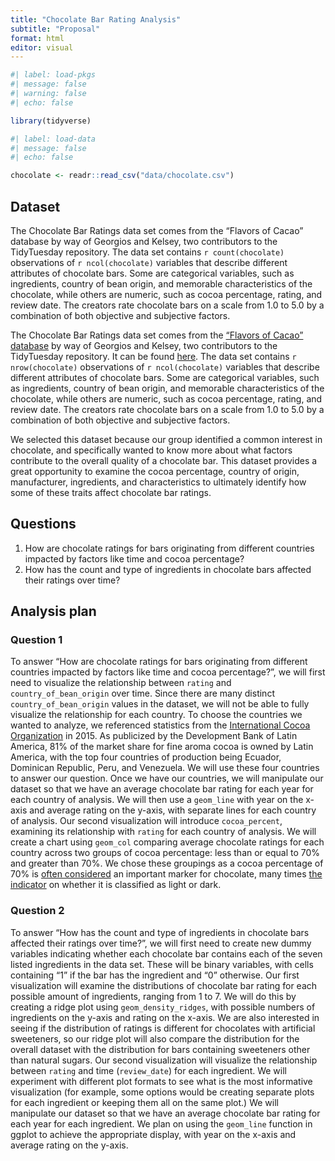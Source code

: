 ```yaml
---
title: "Chocolate Bar Rating Analysis"
subtitle: "Proposal"
format: html
editor: visual
---
```


```r
#| label: load-pkgs
#| message: false
#| warning: false
#| echo: false

library(tidyverse)
```

```r
#| label: load-data
#| message: false
#| echo: false

chocolate <- readr::read_csv("data/chocolate.csv")
```

## Dataset

The Chocolate Bar Ratings data set comes from the "Flavors of Cacao" database by way of Georgios and Kelsey, two contributors to the TidyTuesday repository. The data set contains `r count(chocolate)` observations of `r ncol(chocolate)` variables that describe different attributes of chocolate bars. Some are categorical variables, such as ingredients, country of bean origin, and memorable characteristics of the chocolate, while others are numeric, such as cocoa percentage, rating, and review date. The creators rate chocolate bars on a scale from 1.0 to 5.0 by a combination of both objective and subjective factors.

The Chocolate Bar Ratings data set comes from the ["Flavors of Cacao" database](http://flavorsofcacao.com/chocolate_database.html) by way of Georgios and Kelsey, two contributors to the TidyTuesday repository. It can be found [here](https://github.com/rfordatascience/tidytuesday/tree/master/data/2022/2022-01-18). The data set contains `r nrow(chocolate)` observations of `r ncol(chocolate)` variables that describe different attributes of chocolate bars. Some are categorical variables, such as ingredients, country of bean origin, and memorable characteristics of the chocolate, while others are numeric, such as cocoa percentage, rating, and review date. The creators rate chocolate bars on a scale from 1.0 to 5.0 by a combination of both objective and subjective factors.

We selected this dataset because our group identified a common interest in chocolate, and specifically wanted to know more about what factors contribute to the overall quality of a chocolate bar. This dataset provides a great opportunity to examine the cocoa percentage, country of origin, manufacturer, ingredients, and characteristics to ultimately identify how some of these traits affect chocolate bar ratings.

## Questions

1.  How are chocolate ratings for bars originating from different countries impacted by factors like time and cocoa percentage?
2.  How has the count and type of ingredients in chocolate bars affected their  ratings over time?

## Analysis plan

### Question 1

To answer "How are chocolate ratings for bars originating from different countries impacted by factors like time and cocoa percentage?", we will first need to visualize the relationship between `rating` and `country_of_bean_origin` over time. Since there are many distinct `country_of_bean_origin` values in the dataset, we will not be able to fully visualize the relationship for each country. To choose the countries we wanted to analyze, we referenced statistics from the [International Cocoa Organization](https://scioteca.caf.com/bitstream/handle/123456789/892/3.%20Propuesta%20de%20valor%20ILAC-%20Ing.pdf?sequence=17&isAllowed=y) in 2015. As publicized by the Development Bank of Latin America, 81% of the market share for fine aroma cocoa is owned by Latin America, with the top four countries of production being Ecuador, Dominican Republic, Peru, and Venezuela. We will use these four countries to answer our question. Once we have our countries, we will manipulate our dataset so that we have an average chocolate bar rating for each year for each country of analysis. We will then use a `geom_line` with year on the x-axis and average rating on the y-axis, with separate lines for each country of analysis. Our second visualization will introduce `cocoa_percent`, examining its relationship with `rating` for each country of analysis. We will create a chart using `geom_col` comparing average chocolate ratings for each country across two groups of cocoa percentage: less than or equal to 70% and greater than 70%. We chose these groupings as a cocoa percentage of 70% is [often considered](https://greatist.com/eat/chocolate-percentage-differences-explained) an important marker for chocolate, many times [the indicator](https://en.wikipedia.org/wiki/Types_of_chocolate) on whether it is classified as light or dark.

### Question 2

To answer "How has the count and type of ingredients in chocolate bars affected their  ratings over time?", we will first need to create new dummy variables indicating whether each chocolate bar contains each of the seven listed ingredients in the data set. These will be binary variables, with cells containing "1" if the bar has the ingredient and "0" otherwise. Our first visualization will examine the distributions of chocolate bar rating for each possible amount of ingredients, ranging from 1 to 7. We will do this by creating a ridge plot using `geom_density_ridges`, with possible numbers of ingredients on the y-axis and rating on the x-axis. We are also interested in seeing if the distribution of ratings is different for chocolates with artificial sweeteners, so our ridge plot will also compare the distribution for the overall dataset with the distribution for bars containing sweeteners other than natural sugars. Our second visualization will visualize the relationship between `rating` and time (`review_date`) for each ingredient. We will experiment with different plot formats to see what is the most informative visualization (for example, some options would be creating separate plots for each ingredient or keeping them all on the same plot.) We will manipulate our dataset so that we have an average chocolate bar rating for each year for each ingredient. We plan on using the `geom_line` function in ggplot to achieve the appropriate display, with year on the x-axis and average rating on the y-axis.

